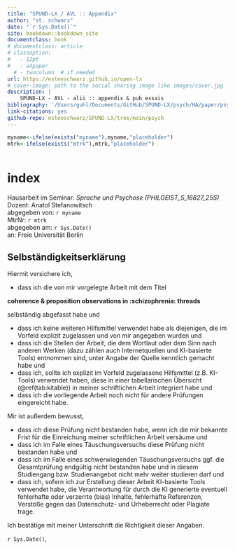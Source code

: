 ```yaml
--- 
title: "SPUND-LX / AVL :: Appendix"
author: "st. schwarz"
date: "`r Sys.Date()`"
site: bookdown::bookdown_site
documentclass: book
# documentclass: article
# classoption: 
#   - 12pt
#   - a4paper
  # - twocolumn  # if needed
url: https://esteeschwarz.github.io/open-lx
# cover-image: path to the social sharing image like images/cover.jpg
description: |
    SPUND-LX - AVL - alii :: appendix & pub essais
bibliography: '/Users/guhl/Documents/GitHub/SPUND-LX/psych/HA/paper/psych.bib'
link-citations: yes
github-repo: esteeschwarz/SPUND-LX/tree/main/psych
---
```


```r
myname<-ifelse(exists("myname"),myname,"placeholder")
mtrk<-ifelse(exists("mtrk"),mtrk,"placeholder")
  
```

# index

Hausarbeit im Seminar: *Sprache und Psychose (PHILGEIST_S_16827_25S)*   
Dozent: Anatol Stefanowitsch   
abgegeben von: `r myname`   
MtrNr: `r mtrk`   
abgegeben am: `r Sys.Date()`   
an: Freie Universität Berlin   


## Selbständigkeitserklärung

Hiermit versichere ich,

- dass ich die von mir vorgelegte Arbeit mit dem Titel

**coherence & proposition observations in :schizophrenia: threads**

selbständig abgefasst habe und

- dass ich keine weiteren Hilfsmittel verwendet habe als diejenigen, die im Vorfeld explizit zugelassen und von mir angegeben wurden und
- dass ich die Stellen der Arbeit, die dem Wortlaut oder dem Sinn nach anderen Werken (dazu zählen auch Internetquellen und KI-basierte Tools) entnommen sind, unter Angabe der Quelle kenntlich gemacht habe und
- dass ich, sollte ich explizit im Vorfeld zugelassene Hilfsmittel (z.B. KI-Tools) verwendet haben, diese in einer tabellarischen Übersicht (\@ref(tab:kitable)) in meiner schriftlichen Arbeit integriert habe und
- dass ich die vorliegende Arbeit noch nicht für andere Prüfungen eingereicht habe.

Mir ist außerdem bewusst,

- dass ich diese Prüfung nicht bestanden habe, wenn ich die mir bekannte Frist für die Einreichung meiner schriftlichen Arbeit versäume und
- dass ich im Falle eines Täuschungsversuchs diese Prüfung nicht bestanden habe und
- dass ich im Falle eines schwerwiegenden Täuschungsversuchs ggf. die Gesamtprüfung endgültig nicht bestanden habe und in diesem Studiengang bzw. Studienangebot nicht mehr weiter studieren darf und
- dass ich, sofern ich zur Erstellung dieser Arbeit KI-basierte Tools verwendet habe, die Verantwortung für durch die KI generierte eventuell fehlerhafte oder verzerrte (bias) Inhalte, fehlerhafte Referenzen, Verstöße gegen das Datenschutz- und Urheberrecht oder Plagiate trage.

Ich bestätige mit meiner Unterschrift die Richtigkeit dieser Angaben.   

`r Sys.Date()`,

